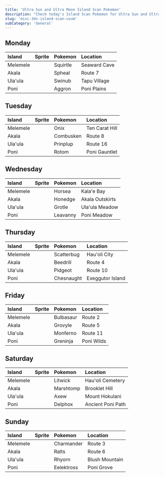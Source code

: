 ```yaml
---
title: 'Ultra Sun and Ultra Moon Island Scan Pokemon'
description: "Check today's Island Scan Pokemon for Ultra Sun and Ultra Moon!"
slug: 'misc-3ds-island-scan-usum'
subCategory: 'General'
---
```


## Monday

| Island   | Sprite                                                                 | Pokemon  | Location     |
| :------- | :--------------------------------------------------------------------- | :------- | :----------- |
| Melemele | <PixelImage src="https://cdn.bulbagarden.net/upload/9/92/007MS.png" /> | Squirtle | Seaward Cave |
| Akala    | <PixelImage src="https://cdn.bulbagarden.net/upload/4/43/363MS.png" /> | Spheal   | Route 7      |
| Ula'ula  | <PixelImage src="https://cdn.bulbagarden.net/upload/1/10/220MS.png" /> | Swinub   | Tapu Village |
| Poni     | <PixelImage src="https://cdn.bulbagarden.net/upload/d/d5/306MS.png" /> | Aggron   | Poni Plains  |

## Tuesday

| Island   | Sprite                                                                 | Pokemon   | Location       |
| :------- | :--------------------------------------------------------------------- | :-------- | :------------- |
| Melemele | <PixelImage src="https://cdn.bulbagarden.net/upload/c/cd/095MS.png" /> | Onix      | Ten Carat Hill |
| Akala    | <PixelImage src="https://cdn.bulbagarden.net/upload/4/4d/256MS.png" /> | Combusken | Route 8        |
| Ula'ula  | <PixelImage src="https://cdn.bulbagarden.net/upload/a/a3/394MS.png" /> | Prinplup  | Route 16       |
| Poni     | <PixelImage src="https://cdn.bulbagarden.net/upload/1/14/479MS.png" /> | Rotom     | Poni Gauntlet  |

## Wednesday

| Island   | Sprite                                                                 | Pokemon  | Location        |
| :------- | :--------------------------------------------------------------------- | :------- | :-------------- |
| Melemele | <PixelImage src="https://cdn.bulbagarden.net/upload/2/23/116MS.png" /> | Horsea   | Kala'e Bay      |
| Akala    | <PixelImage src="https://cdn.bulbagarden.net/upload/0/04/679MS.png" /> | Honedge  | Akala Outskirts |
| Ula'ula  | <PixelImage src="https://cdn.bulbagarden.net/upload/4/40/388MS.png" /> | Grotle   | Ula'ula Meadow  |
| Poni     | <PixelImage src="https://cdn.bulbagarden.net/upload/2/2d/542MS.png" /> | Leavanny | Poni Meadow     |

## Thursday

| Island   | Sprite                                                                 | Pokemon    | Location         |
| :------- | :--------------------------------------------------------------------- | :--------- | :--------------- |
| Melemele | <PixelImage src="https://cdn.bulbagarden.net/upload/e/e0/664MS.png" /> | Scatterbug | Hau'oli City     |
| Akala    | <PixelImage src="https://cdn.bulbagarden.net/upload/5/5a/015MS.png" /> | Beedrill   | Route 4          |
| Ula'ula  | <PixelImage src="https://cdn.bulbagarden.net/upload/6/68/018MS.png" /> | Pidgeot    | Route 10         |
| Poni     | <PixelImage src="https://cdn.bulbagarden.net/upload/1/1c/652MS.png" /> | Chesnaught | Exeggutor Island |

## Friday

| Island   | Sprite                                                                 | Pokemon   | Location   |
| :------- | :--------------------------------------------------------------------- | :-------- | :--------- |
| Melemele | <PixelImage src="https://cdn.bulbagarden.net/upload/e/ec/001MS.png" /> | Bulbasaur | Route 2    |
| Akala    | <PixelImage src="https://cdn.bulbagarden.net/upload/a/a5/253MS.png" /> | Grovyle   | Route 5    |
| Ula'ula  | <PixelImage src="https://cdn.bulbagarden.net/upload/7/70/391MS.png" /> | Monferno  | Route 11   |
| Poni     | <PixelImage src="https://cdn.bulbagarden.net/upload/8/87/658MS.png" /> | Greninja  | Poni Wilds |

## Saturday

| Island   | Sprite                                                                 | Pokemon   | Location          |
| :------- | :--------------------------------------------------------------------- | :-------- | :---------------- |
| Melemele | <PixelImage src="https://cdn.bulbagarden.net/upload/7/7c/607MS.png" /> | Litwick   | Hau'oli Cemetery  |
| Akala    | <PixelImage src="https://cdn.bulbagarden.net/upload/2/21/259MS.png" /> | Marshtomp | Brooklet Hill     |
| Ula'ula  | <PixelImage src="https://cdn.bulbagarden.net/upload/0/0c/610MS.png" /> | Axew      | Mount Hokulani    |
| Poni     | <PixelImage src="https://cdn.bulbagarden.net/upload/f/f8/655MS.png" /> | Delphox   | Ancient Poni Path |

## Sunday

| Island   | Sprite                                                                 | Pokemon    | Location       |
| :------- | :--------------------------------------------------------------------- | :--------- | :------------- |
| Melemele | <PixelImage src="https://cdn.bulbagarden.net/upload/b/bb/004MS.png" /> | Charmander | Route 3        |
| Akala    | <PixelImage src="https://cdn.bulbagarden.net/upload/3/32/280MS.png" /> | Ralts      | Route 6        |
| Ula'ula  | <PixelImage src="https://cdn.bulbagarden.net/upload/6/67/111MS.png" /> | Rhyorn     | Blush Mountain |
| Poni     | <PixelImage src="https://cdn.bulbagarden.net/upload/0/0f/604MS.png" /> | Eelektross | Poni Grove     |
